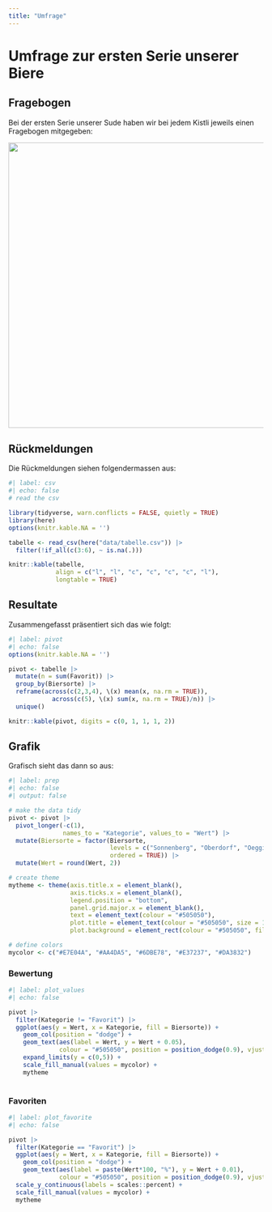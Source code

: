 ```yaml
---
title: "Umfrage"
---
```


# Umfrage zur ersten Serie unserer Biere

## Fragebogen

Bei der ersten Serie unserer Sude haben wir bei jedem Kistli jeweils einen Fragebogen mitgegeben:

![](data/degu.png){fig-align="center" width="564"}

## Rückmeldungen

Die Rückmeldungen siehen folgendermassen aus:

```r
#| label: csv
#| echo: false
# read the csv

library(tidyverse, warn.conflicts = FALSE, quietly = TRUE)
library(here)
options(knitr.kable.NA = '')

tabelle <- read_csv(here("data/tabelle.csv")) |> 
  filter(!if_all(c(3:6), ~ is.na(.)))

knitr::kable(tabelle,
             align = c("l", "l", "c", "c", "c", "c", "l"),
             longtable = TRUE)
```

## Resultate

Zusammengefasst präsentiert sich das wie folgt:

```r
#| label: pivot
#| echo: false
options(knitr.kable.NA = '')

pivot <- tabelle |> 
  mutate(n = sum(Favorit)) |> 
  group_by(Biersorte) |> 
  reframe(across(c(2,3,4), \(x) mean(x, na.rm = TRUE)),
            across(c(5), \(x) sum(x, na.rm = TRUE)/n)) |> 
  unique()

knitr::kable(pivot, digits = c(0, 1, 1, 1, 2))
```

## Grafik

Grafisch sieht das dann so aus:
```r
#| label: prep
#| echo: false
#| output: false

# make the data tidy
pivot <- pivot |> 
  pivot_longer(-c(1),
               names_to = "Kategorie", values_to = "Wert") |> 
  mutate(Biersorte = factor(Biersorte,
                            levels = c("Sonnenberg", "Oberdorf", "Oeggisbüel", "Isisbüel", "Ludretikon"),
                            ordered = TRUE)) |> 
  mutate(Wert = round(Wert, 2))

# create theme
mytheme <- theme(axis.title.x = element_blank(),
                 axis.ticks.x = element_blank(),
                 legend.position = "bottom",
                 panel.grid.major.x = element_blank(),
                 text = element_text(colour = "#505050"),
                 plot.title = element_text(colour = "#505050", size = 11, hjust = 0.5),
                 plot.background = element_rect(colour = "#505050", fill=NA, linewidth =.5) )

# define colors
mycolor <- c("#E7E04A", "#AA4DA5", "#6DBE78", "#E37237", "#DA3832")
```


### Bewertung

```r
#| label: plot_values
#| echo: false

pivot |>
  filter(Kategorie != "Favorit") |> 
  ggplot(aes(y = Wert, x = Kategorie, fill = Biersorte)) +
    geom_col(position = "dodge") +
    geom_text(aes(label = Wert, y = Wert + 0.05),
              colour = "#505050", position = position_dodge(0.9), vjust = 0) +
    expand_limits(y = c(0,5)) +
    scale_fill_manual(values = mycolor) +
    mytheme
  
```

### Favoriten

```r
#| label: plot_favorite
#| echo: false

pivot |> 
  filter(Kategorie == "Favorit") |> 
  ggplot(aes(y = Wert, x = Kategorie, fill = Biersorte)) +
    geom_col(position = "dodge") +
    geom_text(aes(label = paste(Wert*100, "%"), y = Wert + 0.01),
              colour = "#505050", position = position_dodge(0.9), vjust = 0) +
  scale_y_continuous(labels = scales::percent) +
  scale_fill_manual(values = mycolor) +
  mytheme
  
```
